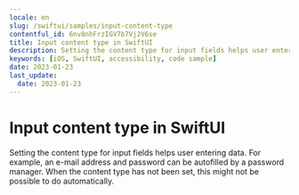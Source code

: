 ```yaml
---
locale: en
slug: /swiftui/samples/input-content-type
contentful_id: 6nv8nhFrzIGV7b7Vj2V6se
title: Input content type in SwiftUI
description: Setting the content type for input fields helps user entering data.
keywords: [iOS, SwiftUI, accessibility, code sample]
date: 2023-01-23
last_update:
  date: 2023-01-23
---
```


# Input content type in SwiftUI

Setting the content type for input fields helps user entering data. For example, an e-mail address and password can be autofilled by a password manager. When the content type has not been set, this might not be possible to do automatically.

<CodeSample id="input-content-type" platform="swiftui" locale="en"/>
